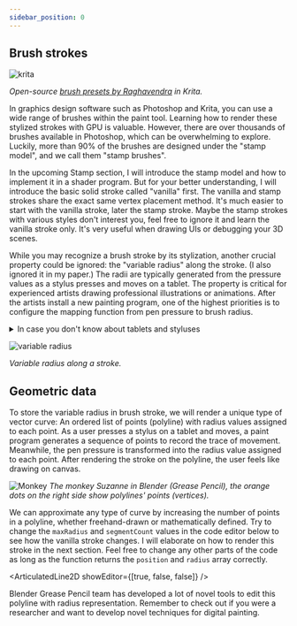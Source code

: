 ```yaml
---
sidebar_position: 0
---
```


## Brush strokes

![krita](https://gitlab.com/raghukamath/krita-brush-presets/-/raw/master/preview.png)

_Open-source [brush presets by Raghavendra](https://gitlab.com/raghukamath/krita-brush-presets) in Krita._

In graphics design software such as Photoshop and Krita, you can use a wide range of brushes within the paint tool.
Learning how to render these stylized strokes with GPU is valuable.
However, there are over thousands of brushes available in Photoshop, which can be overwhelming to explore.
Luckily, more than 90% of the brushes are designed under the "stamp model", and we call them "stamp brushes".

In the upcoming Stamp section, I will introduce the stamp model and how to implement it in a shader program.
But for your better understanding, I will introduce the basic solid stroke called "vanilla" first.
The vanilla and stamp strokes share the exact same vertex placement method.
It's much easier to start with the vanilla stroke, later the stamp stroke.
Maybe the stamp strokes with various styles don't interest you, feel free to ignore it and learn the vanilla stroke only.
It's very useful when drawing UIs or debugging your 3D scenes.

While you may recognize a brush stroke by its stylization, another crucial property could be ignored: the "variable radius" along the stroke.
(I also ignored it in my paper.)
The radii are typically generated from the pressure values as a stylus presses and moves on a tablet.
The property is critical for experienced artists drawing professional illustrations or animations.
After the artists install a new painting program,
one of the highest priorities is to configure the mapping function from pen pressure to brush radius.

<details>
  <summary>In case you don't know about tablets and styluses</summary>

Digital artists paint with dedicated devices: Tablet and Stylus.
If you're unfamiliar with tablets and styluses, you can watch the video below for more information:

[![Tablet](https://img.youtube.com/vi/83BRMfjJXIk/maxresdefault.jpg)](https://www.youtube.com/watch?app=desktop&v=83BRMfjJXIk)

</details>

![variable radius](./variable-radius.png)

_Variable radius along a stroke._

## Geometric data

To store the variable radius in brush stroke, we will render a unique type of vector curve:
An ordered list of points (polyline) with radius values assigned to each point.
As a user presses a stylus on a tablet and moves, a paint program generates a sequence of points to record the trace of movement.
Meanwhile, the pen pressure is transformed into the radius value assigned to each point.
After rendering the stroke on the polyline, the user feels like drawing on canvas.

![Monkey](./monkey.png)
_The monkey Suzanne in Blender (Grease Pencil), the orange dots on the right side show polylines' points (vertices)._

We can approximate any type of curve by increasing the number of points in a polyline, whether freehand-drawn or mathematically defined.
Try to change the `maxRadius` and `segmentCount` values in the code editor below to see how the vanilla stroke changes.
I will elaborate on how to render this stroke in the next section.
Feel free to change any other parts of the code as long as the function returns the `position` and `radius` array correctly.


<ArticulatedLine2D showEditor={[true, false, false]} />

Blender Grease Pencil team has developed a lot of novel tools to edit this polyline with radius representation.
Remember to check out if you were a researcher and want to develop novel techniques for digital painting.